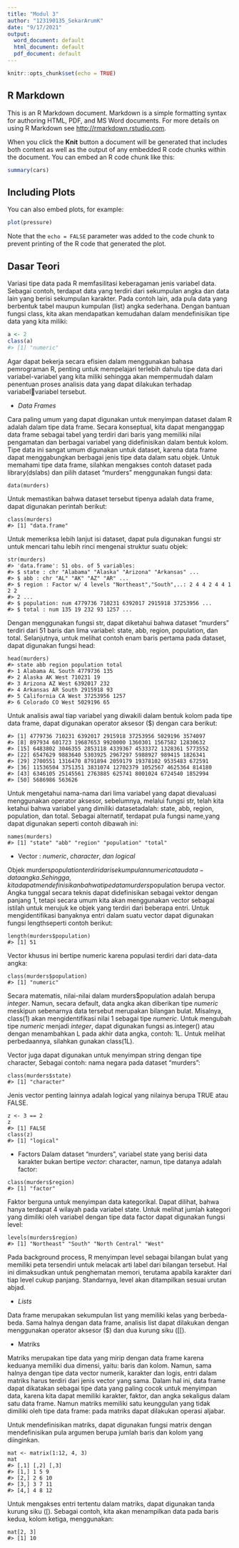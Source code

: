 ---
title: "Modul 3"
author: "123190135_SekarArumK"
date: "9/17/2021"
output:
  word_document: default
  html_document: default
  pdf_document: default
---

```{r setup, include=FALSE}
knitr::opts_chunk$set(echo = TRUE)
```

## R Markdown

This is an R Markdown document. Markdown is a simple formatting syntax for authoring HTML, PDF, and MS Word documents. For more details on using R Markdown see <http://rmarkdown.rstudio.com>.

When you click the **Knit** button a document will be generated that includes both content as well as the output of any embedded R code chunks within the document. You can embed an R code chunk like this:

```{r cars}
summary(cars)
```

## Including Plots

You can also embed plots, for example:

```{r pressure, echo=FALSE}
plot(pressure)
```

Note that the `echo = FALSE` parameter was added to the code chunk to prevent printing of the R code that generated the plot.


## Dasar Teori
Variasi tipe data pada R memfasilitasi keberagaman jenis variabel data. Sebagai contoh, terdapat data yang terdiri dari sekumpulan angka dan data lain yang berisi sekumpulan karakter. Pada contoh lain, ada pula data yang berbentuk tabel maupun kumpulan (list) angka sederhana. Dengan bantuan fungsi class, kita akan mendapatkan kemudahan dalam mendefinisikan tipe 
data yang kita miliki: 

```{r}
a <- 2 
class(a) 
#> [1] "numeric"
```

Agar dapat bekerja secara efisien dalam menggunakan bahasa pemrograman R, penting untuk mempelajari terlebih dahulu tipe data dari variabel-variabel yang kita miliki sehingga akan mempermudah dalam penentuan proses analisis data yang dapat dilakukan terhadap variabelvariabel tersebut.

- *Data* *Frames*

Cara paling umum yang dapat digunakan untuk menyimpan dataset dalam R adalah dalam tipe data frame. Secara konseptual, kita dapat menganggap data frame sebagai tabel yang terdiri dari baris yang memiliki nilai pengamatan dan berbagai variabel yang didefinisikan dalam bentuk kolom. Tipe data ini sangat umum digunakan untuk dataset, karena data frame dapat menggabungkan berbagai jenis tipe data dalam satu objek. Untuk memahami tipe data frame, silahkan mengakses contoh dataset pada library(dslabs) dan pilih dataset “murders” menggunakan fungsi data:
```
data(murders)
```
Untuk memastikan bahwa dataset tersebut tipenya adalah data frame, dapat digunakan perintah berikut:
```
class(murders) 
#> [1] "data.frame"
```
Untuk memeriksa lebih lanjut isi dataset, dapat pula digunakan fungsi str untuk mencari tahu lebih rinci mengenai struktur suatu objek:
```
str(murders) 
#> 'data.frame': 51 obs. of 5 variables: 
#> $ state : chr "Alabama" "Alaska" "Arizona" "Arkansas" ... 
#> $ abb : chr "AL" "AK" "AZ" "AR" ... 
#> $ region : Factor w/ 4 levels "Northeast","South",..: 2 4 4 2 4 4 1 2 2 
#> 2 ... 
#> $ population: num 4779736 710231 6392017 2915918 37253956 ... 
#> $ total : num 135 19 232 93 1257 ...
```
Dengan menggunakan fungsi str, dapat diketahui bahwa dataset “murders” terdiri dari 51 baris dan lima variabel: state, abb, region, population, dan total. Selanjutnya, untuk melihat contoh enam baris pertama pada dataset, dapat digunakan fungsi head:
```
head(murders) 
#> state abb region population total 
#> 1 Alabama AL South 4779736 135 
#> 2 Alaska AK West 710231 19 
#> 3 Arizona AZ West 6392017 232 
#> 4 Arkansas AR South 2915918 93 
#> 5 California CA West 37253956 1257 
#> 6 Colorado CO West 5029196 65
```
Untuk analisis awal tiap variabel yang diwakili dalam bentuk kolom pada tipe data frame, dapat digunakan operator aksesor ($) dengan cara berikut:
```
#> [1] 4779736 710231 6392017 2915918 37253956 5029196 3574097 
#> [8] 897934 601723 19687653 9920000 1360301 1567582 12830632 
#> [15] 6483802 3046355 2853118 4339367 4533372 1328361 5773552 
#> [22] 6547629 9883640 5303925 2967297 5988927 989415 1826341 
#> [29] 2700551 1316470 8791894 2059179 19378102 9535483 672591 
#> [36] 11536504 3751351 3831074 12702379 1052567 4625364 814180 
#> [43] 6346105 25145561 2763885 625741 8001024 6724540 1852994 
#> [50] 5686986 563626
```

Untuk mengetahui nama-nama dari lima variabel yang dapat dievaluasi menggunakan operator aksesor, sebelumnya, melalui fungsi str, telah kita ketahui bahwa variabel yang dimiliki datasetadalah: state, abb, region, population, dan total. Sebagai alternatif, terdapat pula fungsi name,yang dapat digunakan seperti contoh dibawah ini:
```
names(murders) 
#> [1] "state" "abb" "region" "population" "total"
```

- Vector : *numeric*, *character*, *dan* *logical*

Objek murders$population terdiri dari sekumpulan numeric atau data-data angka. Sehingga, kita dapat mendefinisikan bahwa tipe data murders$population berupa vector. Angka tunggal secara teknis dapat didefinisikan sebagai vektor dengan panjang 1, tetapi secara umum kita akan menggunakan vector sebagai istilah untuk merujuk ke objek yang terdiri dari beberapa entri. Untuk mengidentifikasi banyaknya entri dalam suatu vector dapat digunakan fungsi lengthseperti contoh berikut:
```
length(murders$population) 
#> [1] 51
```

Vector khusus ini bertipe numeric karena populasi terdiri dari data-data angka:
```
class(murders$population) 
#> [1] "numeric"
```

Secara matematis, nilai-nilai dalam murders$population adalah berupa *integer*. Namun, secara default, data angka akan diberikan tipe *numeric* meskipun sebenarnya data tersebut merupakan bilangan bulat. Misalnya, class(1) akan mengidentifikasi nilai 1 sebagai tipe *numeric*. Untuk mengubah tipe *numeric* menjadi *integer*, dapat digunakan fungsi as.integer() atau dengan menambahkan L pada akhir data angka, contoh: 1L. Untuk melihat perbedaannya, silahkan gunakan class(1L). 

Vector juga dapat digunakan untuk menyimpan string dengan tipe character, Sebagai contoh: nama negara pada dataset “murders”:

```
class(murders$state) 
#> [1] "character"
```

Jenis vector penting lainnya adalah logical yang nilainya berupa TRUE atau FALSE.
```
z <- 3 == 2 
z 
#> [1] FALSE 
class(z) 
#> [1] "logical"
```

- Factors
Dalam dataset “murders”, variabel state yang berisi data karakter bukan bertipe *vector*: character, namun, tipe datanya adalah factor:
```
class(murders$region) 
#> [1] "factor"
```

Faktor berguna untuk menyimpan data kategorikal. Dapat dilihat, bahwa hanya terdapat 4 wilayah pada variabel state. Untuk melihat jumlah kategori yang dimiliki oleh variabel dengan tipe data factor dapat digunakan fungsi level:
```
levels(murders$region) 
#> [1] "Northeast" "South" "North Central" "West"
```

Pada background process, R menyimpan level sebagai bilangan bulat yang memiliki peta tersendiri untuk melacak arti label dari bilangan tersebut. Hal ini dimaksudkan untuk penghematan memori, terutama apabila karakter dari tiap level cukup panjang. Standarnya, level akan ditampilkan sesuai urutan abjad.

- *Lists*

Data frame merupakan sekumpulan list yang memiliki kelas yang berbeda-beda. Sama halnya dengan data frame, analisis list dapat dilakukan dengan menggunakan operator aksesor ($) dan dua kurung siku ([[).

- Matriks

Matriks merupakan tipe data yang mirip dengan data frame karena keduanya memiliki dua dimensi, yaitu: baris dan kolom. Namun, sama halnya dengan tipe data vector numerik, karakter dan logis, entri dalam matriks harus terdiri dari jenis vector yang sama. Dalam hal ini, data frame dapat dikatakan sebagai tipe data yang paling cocok untuk menyimpan data, karena kita dapat memiliki karakter, faktor, dan angka sekaligus dalam satu data frame. Namun matriks memiliki satu keunggulan yang tidak dimiliki oleh tipe data frame: pada matriks dapat dilakukan operasi 
aljabar.

Untuk mendefinisikan matriks, dapat digunakan fungsi matrix dengan mendefinisikan pula argumen berupa jumlah baris dan kolom yang diinginkan.
```
mat <- matrix(1:12, 4, 3) 
mat 
#> [,1] [,2] [,3] 
#> [1,] 1 5 9 
#> [2,] 2 6 10 
#> [3,] 3 7 11 
#> [4,] 4 8 12
```

Untuk mengakses entri tertentu dalam matriks, dapat digunakan tanda kurung siku ([). Sebagai contoh, kita akan menampilkan data pada baris kedua, kolom ketiga, menggunakan:
```
mat[2, 3] 
#> [1] 10
```
